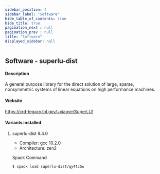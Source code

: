 ```yaml
---
sidebar_position: 4
sidebar_label: "Software"
hide_table_of_contents: true
hide_title: true
pagination_next : null
pagination_prev : null
title: "Software"
displayed_sidebar: null
---
```


## Software - superlu-dist


#### Description
A general purpose library for the direct solution of large, sparse, nonsymmetric systems of linear equations on high performance machines.

#### Website
https://crd-legacy.lbl.gov/~xiaoye/SuperLU/

#### Variants installed

1. superlu-dist 6.4.0

    - Compiler: gcc 10.2.0
    - Architecture: zen2

    Spack Command
    ```bash
    $ spack load superlu-dist/qy4tc5w
    ```
